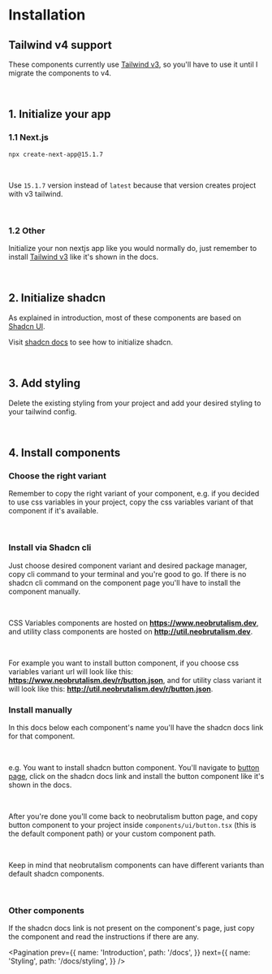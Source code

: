 
# Installation

## Tailwind v4 support

These components currently use <a href='https://v3.tailwindcss.com/docs/installation' target='_blank'>Tailwind v3</a>, so you'll have to use it until I migrate the components to v4.

<br />

## 1. Initialize your app

### 1.1 Next.js

```
npx create-next-app@15.1.7
```

<br />

Use `15.1.7` version instead of `latest` because that version creates project with v3 tailwind.

<br />

### 1.2 Other

Initialize your non nextjs app like you would normally do, just remember to install <a href='https://v3.tailwindcss.com/docs/installation' target='_blank'>Tailwind v3</a> like it's shown in the docs. 

<br />

## 2. Initialize shadcn

As explained in introduction, most of these components are based on <a target="_blank" href="https://ui.shadcn.com/">Shadcn UI</a>. 

Visit <a href='https://ui.shadcn.com/docs/cli#init' target='_blank'>shadcn docs</a> to see how to initialize shadcn.

<Warning className="mt-8 mb-4" description="When installing shadcn, you'll get this question: Would you like to use CSS variables for theming? Choose yes regardless of whether you use it or not, because there is bug when installing utility class components when cssVariables is set to false. You'll have to manually choose desired component variant." />

<br />

## 3. Add styling

Delete the existing styling from your project and add your <Link href='/docs/styling'>desired styling</Link> to your tailwind config.

<br />

## 4. Install components

### Choose the right variant

Remember to copy the right variant of your component, e.g. if you decided to use css variables in your project, copy the css variables variant of that component if it's available.

<br />

### Install via Shadcn cli

Just choose desired component variant and desired package manager, copy cli command to your terminal and you're good to go. 
If there is no shadcn cli command on the component page you'll have to install the component manually.

<br />

CSS Variables components are hosted on **https://www.neobrutalism.dev**, and utility class components are hosted on **http://util.neobrutalism.dev**. 

<br />

For example you want to install button component, if you choose css variables variant url will look like this:
**https://www.neobrutalism.dev/r/button.json**, and for utility class variant it will look like this: 
**http://util.neobrutalism.dev/r/button.json**.
<br />

### Install manually

In this docs below each component's name you'll have the shadcn docs link for that component.

<br />

e.g. You want to install shadcn button component. You'll navigate to <a target='_blank' href='/components/button'>button page</a>, click on the shadcn docs
link and install the button component like it's shown in the docs.

<br />

After you're done you'll come back to neobrutalism button page, and copy button component to your project inside `components/ui/button.tsx`
(this is the default component path) or your custom component path.

<br />

Keep in mind that neobrutalism components can have different variants than default shadcn components.

<br />

### Other components

If the shadcn docs link is not present on the component's page, just copy the component and read the instructions if there are any.

<EditThisPage markdownPath="/docs/installation/page.mdx" />

<Pagination
  prev={{
    name: 'Introduction',
    path: '/docs',
  }}
  next={{
    name: 'Styling',
    path: '/docs/styling',
  }}
/>
